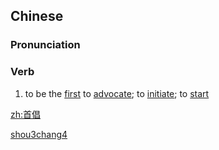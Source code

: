 ==Chinese==
{{zh-forms}}

===Pronunciation===
{{zh-pron
|m=shǒuchàng
|c=sau2 coeng3
|mn=qz,xm:siú-chhiòng/zz:siú-chhiàng
|cat=v
}}

===Verb===
{{zh-verb}}

# {{lb|zh|literary}} to be the [[first]] to [[advocate]]; to [[initiate]]; to [[start]]

[[Category:Mandarin literary terms|shou3chang4]]

[[zh:首倡]]